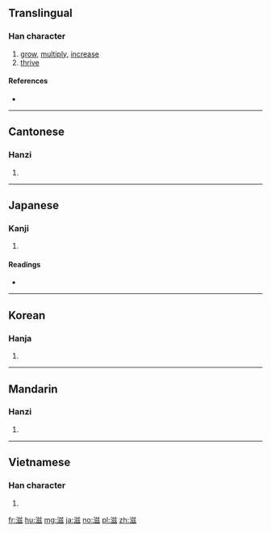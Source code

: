 ==Translingual==

===Han character===
{{Han char|rn=85|rad=水|as=09|sn=12|four=38132|canj=ETVI|ids=⿰氵兹}}

# [[grow]], [[multiply]], [[increase]]
# [[thrive]]

====References====
* {{Han ref|kx=0642.150|dkj=17919|dj=1049.190|hdz=31686.060|uh=6ECB|ud=28363|bh=B4FE|bd=46334}}

----

==Cantonese==

===Hanzi===
{{yue-hanzi|jyut=|y=ji1}}

# {{defn|lang=yue|sort=水09}}

----

==Japanese==

===Kanji===
{{ja-kanji|grade=c|rs=水09}}

# {{defn|lang=ja|sort=水09}}

====Readings====
* {{ja-readings|goon=[[し]] (shi) {{non-joyo-reading}}|kanon=[[し]] (shi) {{non-joyo-reading}}|kanyoon=[[じ]] (ji)|kun=[[しげる]] (shigeru), [[ます]] (masu), [[ますます]] (masumasu)}}

----

==Korean==

===Hanja===
{{ko-hanja|hangeul=자|eumhun=|rv=ja|mr=cha|y=ca}}

# {{defn|lang=ko|sort=水09}}

----

==Mandarin==

===Hanzi===
{{cmn-hanzi|pin=[[zī]] ([[zi1]])|wg=tzu<sup>1</sup>}}

# {{defn|lang=cmn|sort=水09}}

----

==Vietnamese==

===Han character===
{{vi-hantu|tư|rs=水09}}

# {{defn|lang=vi}}

[[fr:滋]]
[[hu:滋]]
[[mg:滋]]
[[ja:滋]]
[[no:滋]]
[[pl:滋]]
[[zh:滋]]